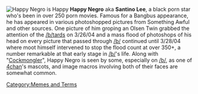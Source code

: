 [[Image:Happynegro.jpg|thumb|Happy Negro is Happy]]
'''Happy Negro''' aka '''Santino Lee''', a black porn star who's been in over 250 porn movies. Famous for a Bangbus appearance, he has appeared in various photoshopped pictures from Something Awful and other sources. One picture of him groping an Olsen Twin grabbed the attention of the [[/b/]]tards on 3/26/04 and a mass flood of photoshops of his head on every picture that passed through [[/b/]] continued until 3/28/04 where moot himself intervened to stop the flood count at over 350+, a number remarkable at that early stage in [[/b/]]'s life. Along with "[[Cockmongler]]", Happy Negro is seen by some, especially on [[/b/]], as one of [[4chan]]'s mascots, and image macros involving both of their faces are somewhat common.

[[Category:Memes and Terms]]